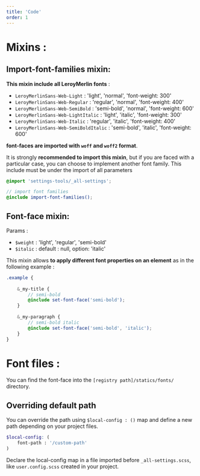 ```yaml
---
title: 'Code'
order: 1
---
```


# Mixins :

## Import-font-families mixin:

**This mixin include all LeroyMerlin fonts** :

- `LeroyMerlinSans-Web-Light` : 'light', 'normal', 'font-weight: 300'
- `LeroyMerlinSans-Web-Regular` : 'regular', 'normal', 'font-weight: 400'
- `LeroyMerlinSans-Web-SemiBold` : 'semi-bold', 'normal', 'font-weight: 600'
- `LeroyMerlinSans-Web-LightItalic` : 'light', 'italic', 'font-weight: 300'
- `LeroyMerlinSans-Web-Italic` : 'regular', 'italic', 'font-weight: 400'
- `LeroyMerlinSans-Web-SemiBoldItalic` : 'semi-bold', 'italic', 'font-weight: 600'

**font-faces are imported with `woff` and `woff2` format**.
<br />

It is strongly **recommended to import this mixin**, but if you are faced with a particular case, you can choose to implement another font family. 
This include must be under the import of all parameters

```scss
@import 'settings-tools/_all-settings';

// import font families
@include import-font-families();
```

## Font-face mixin:
Params :

- `$weight` : 'light', 'regular', 'semi-bold'
- `$italic` : default : null, option: 'italic'

This mixin allows **to apply different font properties on an element** as in the following example :

```scss
.example {
    
    &_my-title {
        // semi-bold
        @include set-font-face('semi-bold');
    }
    
    &_my-paragraph {
        // semi-bold italic
        @include set-font-face('semi-bold', 'italic');
    }
}
```

# Font files :

You can find the font-face into the `[registry path]/statics/fonts/` directory.

## Overriding default path

You can override the path using `$local-config : ()` map and define a new path depending on your project files.

```scss
$local-config: (
    font-path : '/custom-path'
)
```

Declare the local-config map in a file imported before `_all-settings.scss`, like `user.config.scss` created in your project.

